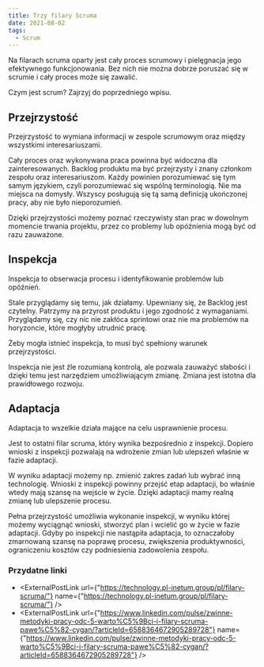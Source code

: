 ```yaml
---
title: Trzy filary Scruma
date: 2021-08-02
tags:
  - Scrum
---
```



Na filarach scruma oparty jest cały proces scrumowy i pielęgnacja jego efektywnego funkcjonowania.
Bez nich nie można dobrze poruszać się w scrumie i cały proces może się zawalić.

Czym jest scrum? Zajrzyj do <TLink href="/blog/czym-jest-scrum">poprzedniego wpisu</TLink>.

## Przejrzystość

Przejrzystość to wymiana informacji w zespole scrumowym oraz między wszystkimi interesariuszami.

Cały proces oraz wykonywana praca powinna być widoczna dla zainteresowanych.
Backlog produktu ma być przejrzysty i znany członkom zespołu oraz interesariuszom.
Każdy powinien porozumiewać się tym samym językiem, czyli porozumiewać się wspólną terminologią.
Nie ma miejsca na domysły. Wszyscy posługują się tą samą definicją ukończonej pracy, aby nie było nieporozumień.

Dzięki przejrzystości możemy poznać rzeczywisty stan prac w dowolnym momencie trwania projektu, przez co problemy lub opóźnienia mogą być od razu zauważone.

## Inspekcja

Inspekcja to obserwacja procesu i identyfikowanie problemów lub opóźnień.

Stale przyglądamy się temu, jak działamy.
Upewniany się, że Backlog jest czytelny. Patrzymy na przyrost produktu i jego zgodność z wymaganiami.
Przyglądamy się, czy nic nie zakłóca sprintowi oraz nie ma problemów na horyzoncie, które mogłyby utrudnić pracę.

Żeby mogła istnieć inspekcja, to musi być spełniony warunek przejrzystości.

Inspekcja nie jest źle rozumianą kontrolą, ale pozwala zauważyć słabości i dzięki temu jest narzędziem umożliwiającym zmianę.
Zmiana jest istotna dla prawidłowego rozwoju.

## Adaptacja

Adaptacja to wszelkie działa mające na celu usprawnienie procesu.

Jest to ostatni filar scruma, który wynika bezpośrednio z inspekcji.
Dopiero wnioski z inspekcji pozwalają na wdrożenie zmian lub ulepszeń właśnie w fazie adaptacji.

W wyniku adaptacji możemy np. zmienić zakres zadań lub wybrać inną technologię.
Wnioski z inspekcji powinny przejść etap adaptacji, bo właśnie wtedy mają szansę na wejście w życie.
Dzięki adaptacji mamy realną zmianę lub ulepszenie procesu.

Pełna przejrzystość umożliwia wykonanie inspekcji, w wyniku której możemy wyciągnąć wnioski, stworzyć plan i wcielić go w życie w fazie adaptacji.
Gdyby po inspekcji nie nastąpiła adaptacja, to oznaczałoby zmarnowaną szansę na poprawę procesu, zwiększenia produktywności, ograniczeniu kosztów czy podniesienia zadowolenia zespołu.

### Przydatne linki

- <ExternalPostLink url={"https://technology.pl-inetum.group/pl/filary-scruma/"} name={"https://technology.pl-inetum.group/pl/filary-scruma/"} />
- <ExternalPostLink url={"https://www.linkedin.com/pulse/zwinne-metodyki-pracy-odc-5-warto%C5%9Bci-i-filary-scruma-pawe%C5%82-cygan/?articleId=6588364672905289728"} name={"https://www.linkedin.com/pulse/zwinne-metodyki-pracy-odc-5-warto%C5%9Bci-i-filary-scruma-pawe%C5%82-cygan/?articleId=6588364672905289728"} />

